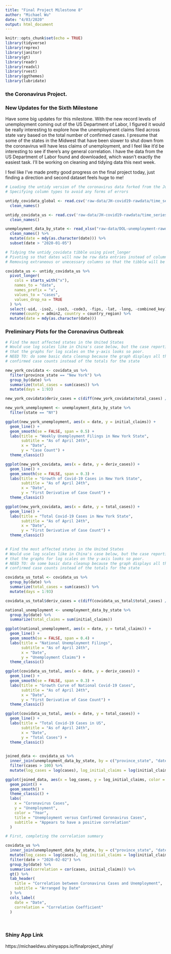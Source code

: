 ```yaml
---
title: "Final Project Milestone 8"
author: "Michael Wu"
date: "4/03/2020"
output: html_document
---
```


```r
knitr::opts_chunk$set(echo = TRUE)
library(tidyverse)
library(reprex)
library(janitor)
library(gt)
library(readr)
library(readxl)
library(rvest)
library(ggthemes)
library(lubridate)
```

### the Coronavirus Project.

### New Updates for the Sixth Milestone
Have some big updates for this milestone. With the new record levels of unemployment coming out of the US Department of Labor, I figured it would be really interesting to explore how the unemployment claims filed across state vary based on the total number of confirmed cases. I presume that some of the states in the Midwest that have been slower to shut down from the coronavirus will have less claims of unemployment, and I feel like it'd be interesting to see if there's any general correlation. I have the data from the US Department of Labor found and downloaded, which wasn't exactly the easiest task. I'll be working on cleaning and tidying data this next week.

I feel like I've made pretty good progress on the final project today, just finding a direction and second dataset feels huge to me!

```r
# Loading the untidy version of the coronavirus data forked from the Johns Hopkins' GitHub repo
# Specifying column types to avoid any forms of errors

untidy_covidata_global <- read.csv('raw-data/JH-covid19-rawdata/time_series_covid19_confirmed_global.csv') %>%
  clean_names()

untidy_covidata_us <- read.csv('raw-data/JH-covid19-rawdata/time_series_covid19_confirmed_US.csv') %>%
  clean_names()

unemployment_data_by_state <- read_xlsx("raw-data/DOL-unemployment-rawdata/weekly_unemployment_claims.xlsx") %>%
  clean_names() %>%
  mutate(date = mdy(as.character(date))) %>%
  subset(date > "2020-01-05")

```


```r
# Tidying the untidy_covidata tibble using pivot_longer
# Pivoting so that dates will now be row data entries instead of columns as they were originally
# Removing extraneous or unecessary columns so that the tibble will be smaller, these are huge data tables

covidata_us <- untidy_covidata_us %>%
  pivot_longer(
    cols = starts_with("x"),
    names_to = "date",
    names_prefix = "x",
    values_to = "cases",
    values_drop_na = TRUE
  ) %>%
  select(-uid, -iso2, -iso3, -code3, -fips, -lat, -long, -combined_key) %>%
  rename(county = admin2, country = country_region) %>%
  mutate(date = mdy(as.character(date))) 
```



### Preliminary Plots for the Coronavirus Outbreak


```r
# Find the most affected states in the United States
# Would use log scales like in China's case below, but the case reporting is so erratic
# that the graphs for log scales on the y-axis looks so poor.
# NEED TO: do some basic data cleanup because the graph displays all the county-wide 
# confirmed case counts instead of the totals for the state

new_york_covidata <- covidata_us %>%
  filter(province_state == "New York") %>%
  group_by(date) %>%
  summarize(total_cases = sum(cases)) %>%
  mutate(days = 1:93)

new_york_covidata$deriv_cases = c(diff(new_york_covidata$total_cases) / diff(new_york_covidata$days), NA)

new_york_unemployment <- unemployment_data_by_state %>%
  filter(state == "NY")

ggplot(new_york_unemployment, aes(x = date, y = initial_claims)) +
  geom_line() +
  geom_smooth(se = FALSE, span = 0.5) +
  labs(title = "Weekly Unemployment Filings in New York State",
       subtitle = "As of April 24th",
       x = "Date",
       y = "Case Count") +
  theme_classic()

ggplot(new_york_covidata, aes(x = date, y = deriv_cases)) +
  geom_line() +
  geom_smooth(se = FALSE, span = 0.3) +
  labs(title = "Growth of Covid-19 Cases in New York State",
       subtitle = "As of April 24th",
       x = "Date",
       y = "First Derivative of Case Count") +
  theme_classic()

ggplot(new_york_covidata, aes(x = date, y = total_cases)) +
  geom_line() +
  labs(title = "Total Covid-19 Cases in New York State",
       subtitle = "As of April 24th",
       x = "Date",
       y = "First Derivative of Case Count") +
  theme_classic()
  
```


```r
# Find the most affected states in the United States
# Would use log scales like in China's case below, but the case reporting is so erratic
# that the graphs for log scales on the y-axis looks so poor.
# NEED TO: do some basic data cleanup because the graph displays all the county-wide 
# confirmed case counts instead of the totals for the state

covidata_us_total <- covidata_us %>%
  group_by(date) %>%
  summarize(total_cases = sum(cases)) %>%
  mutate(days = 1:93)

covidata_us_total$deriv_cases = c(diff(covidata_us_total$total_cases) / diff(covidata_us_total$days), NA)

national_unemployment <- unemployment_data_by_state %>%
  group_by(date) %>%
  summarize(total_claims = sum(initial_claims))

ggplot(national_unemployment, aes(x = date, y = total_claims)) +
  geom_line() +
  geom_smooth(se = FALSE, span = 0.4) +
  labs(title = "National Unemployment Filings",
       subtitle = "As of April 24th",
       x = "Date",
       y = "Unemployment Claims") +
  theme_classic()

ggplot(covidata_us_total, aes(x = date, y = deriv_cases)) +
  geom_line() +
  geom_smooth(se = FALSE, span = 0.3) +
  labs(title = "Growth Curve of National Covid-19 Cases",
       subtitle = "As of April 24th",
       x = "Date",
       y = "First Derivative of Case Count") +
  theme_classic()

ggplot(covidata_us_total, aes(x = date, y = total_cases)) +
  geom_line() +
  labs(title = "Total Covid-19 Cases in US",
       subtitle = "As of April 24th",
       x = "Date",
       y = "Total Cases") +
  theme_classic()
  
```

```r

joined_data <- covidata_us %>%
  inner_join(unemployment_data_by_state, by = c("province_state", "date")) %>%
  filter(cases > 100) %>%
  mutate(log_cases = log(cases), log_initial_claims = log(initial_claims))

ggplot(joined_data, aes(x = log_cases, y = log_initial_claims, color = date)) +
  geom_point() +
  geom_smooth() +
  theme_classic() +
  labs(
    x = "Coronavirus Cases",
    y = "Unemployment",
    color = "Year",
    title = "Unemployment versus Confirmed Coronavirus Cases",
    subtitle = "Appears to have a positive correlation"
  )
```

```r
# First, completing the correlation summary

covidata_us %>%
  inner_join(unemployment_data_by_state, by = c("province_state", "date")) %>%
  mutate(log_cases = log(cases), log_initial_claims = log(initial_claims)) %>%
  filter(date > "2020-02-02") %>%
  group_by(date) %>%
  summarise(correlation = cor(cases, initial_claims)) %>%
  gt() %>%
  tab_header(
    title = "Correlation between Coronavirus Cases and Unemployment",
    subtitle = "Arranged by Date"
  ) %>%
  cols_label(
    date = "Date",
    correlation = "Correlation Coefficient"
  )
```


$~$

### Shiny App Link

https://michaeldwu.shinyapps.io/finalproject_shiny/

$~$
